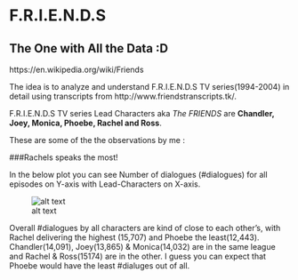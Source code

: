# F.R.I.E.N.D.S
## The One with All the Data :D

https://en.wikipedia.org/wiki/Friends

The idea is to analyze and understand F.R.I.E.N.D.S TV series(1994-2004) in detail using transcripts from http://www.friendstranscripts.tk/.

F.R.I.E.N.D.S TV series Lead Characters aka *The FRIENDS* are **Chandler, Joey, Monica, Phoebe, Rachel and Ross**.

These are some of the the observations by me :

###Rachels speaks the most!

In the below plot you can see Number of dialogues (#dialogues) for all episodes on Y-axis with Lead-Characters on X-axis.

![alt text](https://github.com/puneeth019/F.R.I.E.N.D.S/blob/master/plots/%23Num_Dial_vs_character.png "#Dialogues vs. character")

Overall #dialogues by all characters are kind of close to each other's, with Rachel delivering the highest (15,707) and Phoebe the least(12,443). Chandler(14,091), Joey(13,865) & Monica(14,032) are in the same league and Rachel & Ross(15174) are in the other. I guess you can expect that Phoebe would have the least #dialuges out of all.

